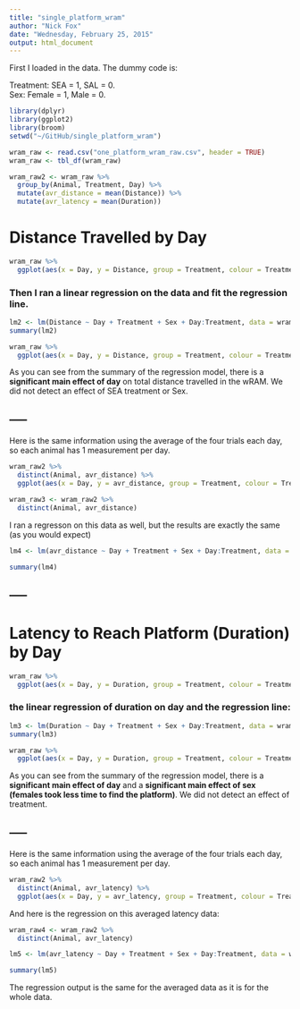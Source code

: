 ```yaml
---
title: "single_platform_wram"
author: "Nick Fox"
date: "Wednesday, February 25, 2015"
output: html_document
---
```






First I loaded in the data.
The dummy code is: 

Treatment: SEA = 1, SAL = 0.  
Sex: Female = 1, Male = 0.

```r
library(dplyr)
library(ggplot2)
library(broom)
setwd("~/GitHub/single_platform_wram")

wram_raw <- read.csv("one_platform_wram_raw.csv", header = TRUE)
wram_raw <- tbl_df(wram_raw)

wram_raw2 <- wram_raw %>%
  group_by(Animal, Treatment, Day) %>%
  mutate(avr_distance = mean(Distance)) %>%
  mutate(avr_latency = mean(Duration))
```


# Distance Travelled by Day #

```r
wram_raw %>%
  ggplot(aes(x = Day, y = Distance, group = Treatment, colour = Treatment)) + geom_jitter()

```

### Then I ran a linear regression on the data and fit the regression line. ###

```r
lm2 <- lm(Distance ~ Day + Treatment + Sex + Day:Treatment, data = wram_raw)
summary(lm2)
```

```r
wram_raw %>%
  ggplot(aes(x = Day, y = Distance, group = Treatment, colour = Treatment)) + geom_jitter(alpha = 0.4) + geom_smooth(method = "lm", se = FALSE, size = 1)
```


As you can see from the summary of the regression model, there is a **significant main effect of day** on total distance travelled in the wRAM.  We did not detect an effect of SEA treatment or Sex.



-----
-----


Here is the same information using the average of the four trials each day, so each animal has 1 measurement per day.

```r
wram_raw2 %>%
  distinct(Animal, avr_distance) %>%
  ggplot(aes(x = Day, y = avr_distance, group = Treatment, colour = Treatment)) + geom_jitter(alpha = 0.4) + geom_smooth(method = "lm", se = FALSE, size = 1)
```

```r
wram_raw3 <- wram_raw2 %>%
  distinct(Animal, avr_distance)
```


I ran a regresson on this data as well, but the results are exactly the same (as you would expect)
```r
lm4 <- lm(avr_distance ~ Day + Treatment + Sex + Day:Treatment, data = wram_raw3)

summary(lm4)
```



-----
-----


# Latency to Reach Platform (Duration) by Day #

```r
wram_raw %>%
  ggplot(aes(x = Day, y = Duration, group = Treatment, colour = Treatment)) + geom_jitter()

```

### the linear regression of duration on day and the regression line: ###

``` r
lm3 <- lm(Duration ~ Day + Treatment + Sex + Day:Treatment, data = wram_raw)
summary(lm3)
```

```r
wram_raw %>%
  ggplot(aes(x = Day, y = Duration, group = Treatment, colour = Treatment)) + geom_jitter(alpha = 0.4) + geom_smooth(method = "lm", se = FALSE, size = 1)
```

As you can see from the summary of the regression model, there is a **significant main effect of day**  and a **significant main effect of sex (females took less time to find the platform)**.  We did not detect an effect of treatment.

-----
-----
Here is the same information using the average of the four trials each day, so each animal has 1 measurement per day.

```r
wram_raw2 %>%
  distinct(Animal, avr_latency) %>%
  ggplot(aes(x = Day, y = avr_latency, group = Treatment, colour = Treatment)) + geom_jitter(alpha = 0.4) + geom_smooth(method = "lm", se = FALSE, size = 1)
```

And here is the regression on this averaged latency data:

```r
wram_raw4 <- wram_raw2 %>%
  distinct(Animal, avr_latency)
```

```r
lm5 <- lm(avr_latency ~ Day + Treatment + Sex + Day:Treatment, data = wram_raw4)

summary(lm5)
```

The regression output is the same for the averaged data as it is for the whole data.